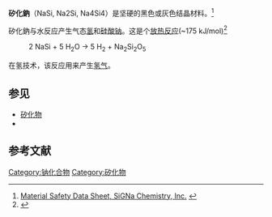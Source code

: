 '''矽化鈉'''（NaSi, Na2Si, Na4Si4）是坚硬的黑色或灰色结晶材料。<ref name="MSDS">[http://signachem.com/wp-content/themes/signa/pdf/technical-docs/MSDS-SiGNa%20NaSi.pdf Material Safety Data Sheet, SiGNa Chemistry, Inc.] {{webarchive|url=https://web.archive.org/web/20120127230037/http://signachem.com/wp-content/themes/signa/pdf/technical-docs/MSDS-SiGNa%20NaSi.pdf |date=2012-01-27 }}</ref>

矽化鈉与水反应产生气态[[氢|氢]]和[[硅酸钠|硅酸钠]]。这是个[[放热反应|放热反应]](~175 kJ/mol)<ref>{{Cite web |url=http://www.greencarcongress.com/2006/07/hydrogen_produc.html |title=Hydrogen Production from Sodium Silicide Powder; Prospects for On-Board Generation, 14 July 2006 |accessdate=2013-09-14 |archive-date=2013-07-09 |archive-url=https://web.archive.org/web/20130709152345/http://www.greencarcongress.com/2006/07/hydrogen_produc.html |dead-url=no }}</ref>
: 2 NaSi + 5 H<sub>2</sub>O → 5 H<sub>2</sub> + Na<sub>2</sub>Si<sub>2</sub>O<sub>5</sub>

在氢技术，该反应用来产生[[氢气|氢气]]。

==参见==
* [[矽化物|矽化物]]
* {{link-en|Binary compounds of silicon|Binary compounds of silicon}}

== 参考文献 ==
<references/>

{{钠化合物}}
{{硅化物}}

[[Category:钠化合物|Category:钠化合物]]
[[Category:矽化物|Category:矽化物]]